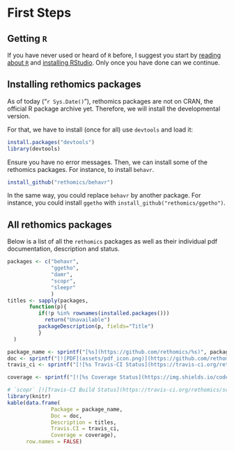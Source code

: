 # First Steps {#intro}


## Getting `R`

If you have never used or heard of `R` before, 
I suggest you start by [reading about `R`](http://r4ds.had.co.nz/) and [installing RStudio](https://www.rstudio.com/products/rstudio/download/#download).
Only once you have done can we continue.

## Installing rethomics packages

As of today ("`r Sys.Date()`"), rethomics packages are not on CRAN, the official R package archive yet.
Therefore, we will install the developmental version.

For that, we have to install (once for all) use `devtools` and load it:

```r
install.packages("devtools")
library(devtools)
```


Ensure you have no error messages.
Then, we can install some of the rethomics packages.
For instance, to install `behavr`.

```r
install_github("rethomics/behavr")
```

In the same way, you could replace `behavr` by another package. 
For instance, you could install `ggetho` with `install_github("rethomics/ggetho")`.

## All rethomics packages

Below is a list of all the `rethomics` packages as well as their individual pdf documentation, description and status.


```r
packages <- c("behavr", 
              "ggetho",
              "damr",
              "scopr",
              "sleepr"
              )
titles <- sapply(packages, 
       function(p){
          if(!p %in% rownames(installed.packages()))
            return("Unavailable")
          packageDescription(p, fields="Title")
          }
  )

package_name <- sprintf("[%s](https://github.com/rethomics/%s)", packages, packages)
doc <- sprintf("[![PDF](assets/pdf_icon.png)](https://github.com/rethomics/%s/raw/master/%s.pdf)", packages, packages)
travis_ci <- sprintf("[![%s Travis-CI Status](https://travis-ci.org/rethomics/%s.svg?branch=master)](https://travis-ci.org/rethomics/%s)", packages,packages,packages)

coverage <- sprintf("[![%s Coverage Status](https://img.shields.io/codecov/c/github/rethomics/%s/master.svg)](https://codecov.io/github/%s/behavr?branch=master)", packages, packages, packages)

# `scopr` [![Travis-CI Build Status](https://travis-ci.org/rethomics/scopr.svg?branch=master)](https://travis-ci.org/rethomics/scopr)[![Coverage Status](https://img.shields.io/codecov/c/github/rethomics/scopr/master.svg)](https://codecov.io/github/scopr/behavr?branch=master)
library(knitr)
kable(data.frame(
              Package = package_name,
              Doc = doc, 
              Description = titles,
              Travis.CI = travis_ci,
              Coverage = coverage),
      row.names = FALSE)
``` 


